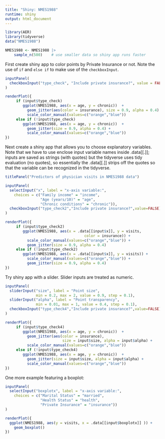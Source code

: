 ```yaml
---
title: "Shiny: NMES1988"
runtime: shiny
output: html_document
---
```


```r
library(AER)
library(tidyverse)
data("NMES1988")

NMES1988 <- NMES1988 |>
    sample_n(500)    # use smaller data so shiny app runs faster
```


First create shiny app to color points by Private Insurance or not.  Note the use of `if` and `else if` to make use of the `checkboxInput`.

```r
inputPanel(
  checkboxInput("type_check", "Include private insurance?", value = FALSE)
)

renderPlot({
     if (input$type_check) 
        ggplot(NMES1988, aes(x = age, y = chronic))  + 
          geom_jitter(aes(color = insurance), size = 0.9, alpha = 0.4) +
          scale_color_manual(values=c("orange","blue"))
     else if (!input$type_check)      
        ggplot(NMES1988, aes(x = age, y = chronic))  + 
          geom_jitter(size = 0.9, alpha = 0.4) +
          scale_color_manual(values=c("orange","blue"))
})
```

Next create a shiny app that allows you to choose explanatory variables.  Note that we have to use enclose input variable names inside .data[[.]]; inputs are saved as strings (with quotes) but the tidyverse uses tidy evaluation (no quotes), so essentially the .data[[.]] strips off the quotes so that the variable can be recognized in the tidyverse.

```r
titlePanel("Predictors of physician visits in NMES1988 data")

inputPanel(
  selectInput("x", label = "x-axis variable:",
    choices = c("Family income" = "income",
                "Age (years/10)" = "age",
                "Chronic conditions" = "chronic")),
  checkboxInput("type_check2","Include private insurance?",value=FALSE)
)

renderPlot({
     if (input$type_check2) 
        ggplot(NMES1988, aes(x = .data[[input$x]], y = visits, 
                                    color = insurance)) +   
          scale_color_manual(values=c("orange","blue")) + 
          geom_jitter(size = 0.9, alpha = 0.4) 
     else if (!input$type_check2)      
        ggplot(NMES1988, aes(x = .data[[input$x]], y = visits)) +   
          scale_color_manual(values=c("orange","blue")) + 
          geom_jitter(size = 0.9, alpha = 0.4)
})
```

Try shiny app with a slider.  Slider inputs are treated as numeric.

```r
inputPanel(
  sliderInput("size", label = "Point size",
              min = 0.2, max = 2, value = 0.9, step = 0.1),
  sliderInput("alpha", label = "Point transparency",
              min = 0.01, max = 1, value = 0.4, step = 0.1),
  checkboxInput("type_check4","Include private insurance?",value=FALSE)
)

renderPlot({
     if (input$type_check4) 
        ggplot(NMES1988, aes(x = age, y = chronic))  + 
          geom_jitter(aes(color = insurance), 
                          size = input$size, alpha = input$alpha) +
          scale_color_manual(values=c("orange","blue"))
     else if (!input$type_check4)      
        ggplot(NMES1988, aes(x = age, y = chronic))  + 
          geom_jitter(size = input$size, alpha = input$alpha) +
          scale_color_manual(values=c("orange","blue"))
})

```


One more example featuring a boxplot:

```r
inputPanel(
  selectInput("boxplotx", label = "x-axis variable:",
    choices = c("Marital Status" = "married",
                "Health Status" = "health",
                "Private Insurance" = "insurance"))
)

renderPlot({
  ggplot(NMES1988, aes(y = visits, x = .data[[input$boxplotx]] )) + 
    geom_boxplot()
})
```
